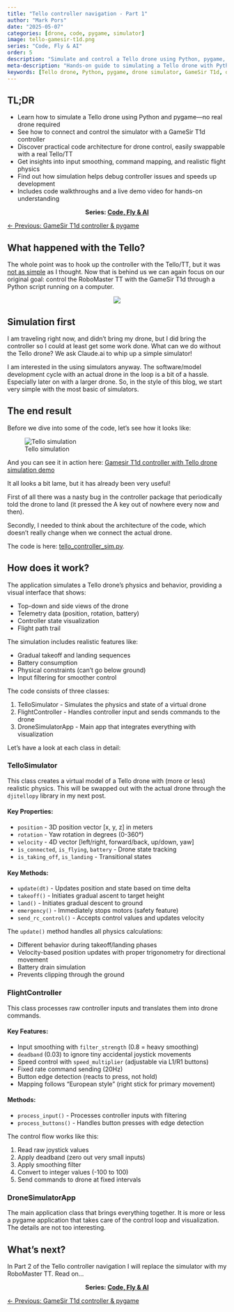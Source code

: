 ```yaml
---
title: "Tello controller navigation - Part 1"
author: "Mark Pors"
date: "2025-05-07"
categories: [drone, code, pygame, simulator]
image: tello-gamesir-t1d.png
series: "Code, Fly & AI"
order: 5
description: "Simulate and control a Tello drone using Python, pygame, and a GameSir T1d controller—learn practical code architecture, input smoothing, and debugging techniques for drone development."
meta-description: "Hands-on guide to simulating a Tello drone with Python and pygame, connecting a GameSir T1d controller, and building robust, swappable code for real or virtual drones. Includes code walkthroughs and a live demo."
keywords: [Tello drone, Python, pygame, drone simulator, GameSir T1d, drone control, input smoothing, code architecture, robotics, simulation, RoboMaster TT]
---
```


::: {.callout-tip collapse="true"}
## TL;DR
* Learn how to simulate a Tello drone using Python and pygame—no real drone required
* See how to connect and control the simulator with a GameSir T1d controller
* Discover practical code architecture for drone control, easily swappable with a real Tello/TT
* Get insights into input smoothing, command mapping, and realistic flight physics
* Find out how simulation helps debug controller issues and speeds up development
* Includes code walkthroughs and a live demo video for hands-on understanding

<div style="text-align: center;">
<strong>Series: <a href="/series/">Code, Fly & AI</a></strong>
</div>

<div style="display: flex; justify-content: space-between; margin-top: 0.5em;">
  <div>[← Previous: GameSir T1d controller & pygame](/posts/gamesir-t1d-controller/)</div>
</div>

:::

## What happened with the Tello?

The whole point was to hook up the controller with the Tello/TT, but it was [not as simple](/posts/gamesir-t1d-controller/) as I thought. Now that is behind us we can again focus on our original goal: control the RoboMaster TT with the GameSir T1d through a Python script running on a computer.

<div style="text-align: center;">
![](tello-gamesir-t1d.png)
</div>

## Simulation first

I am traveling right now, and didn't bring my drone, but I did bring the controller so I could at least get some work done. What can we do without the Tello drone? We ask Claude.ai to whip up a simple simulator!

I am interested in the using simulators anyway. The software/model development cycle with an actual drone in the loop is a bit of a hassle. Especially later on with a larger drone. So, in the style of this blog, we start very simple with the most basic of simulators.

## The end result

Before we dive into some of the code, let's see how it looks like:

![Tello simulation](tello-simulation.png)

And you can see it in action here: [Gamesir T1d controller with Tello drone simulation demo](https://www.youtube.com/watch?v=w1m1eZZjHrk)

It all looks a bit lame, but it has already been very useful! 

First of all there was a nasty bug in the controller package that periodically told the drone to land (it pressed the A key out of nowhere every now and then).

Secondly, I needed to think about the architecture of the code, which doesn't really change when we connect the actual drone.

The code is here: [tello_controller_sim.py](https://github.com/pors/tello-play/blob/main/tello_controller_sim.py).


## How does it work?

The application simulates a Tello drone's physics and behavior, providing a visual interface that shows:

- Top-down and side views of the drone
- Telemetry data (position, rotation, battery)
- Controller state visualization
- Flight path trail

The simulation includes realistic features like:

- Gradual takeoff and landing sequences
- Battery consumption
- Physical constraints (can't go below ground)
- Input filtering for smoother control

The code consists of three classes:

1. TelloSimulator - Simulates the physics and state of a virtual drone
2. FlightController - Handles controller input and sends commands to the drone
3. DroneSimulatorApp - Main app that integrates everything with visualization

Let's have a look at each class in detail:

### TelloSimulator

This class creates a virtual model of a Tello drone with (more or less) realistic physics. This will be swapped out with the actual drone through the `djitellopy` library in my next post.

#### Key Properties:
- `position` - 3D position vector [x, y, z] in meters
- `rotation` - Yaw rotation in degrees (0-360°)
- `velocity` - 4D vector [left/right, forward/back, up/down, yaw]
- `is_connected`, `is_flying`, `battery` - Drone state tracking
- `is_taking_off`, `is_landing` - Transitional states

#### Key Methods:
- `update(dt)` - Updates position and state based on time delta
- `takeoff()` - Initiates gradual ascent to target height
- `land()` - Initiates gradual descent to ground
- `emergency()` - Immediately stops motors (safety feature)
- `send_rc_control()` - Accepts control values and updates velocity

The `update()` method handles all physics calculations:

- Different behavior during takeoff/landing phases
- Velocity-based position updates with proper trigonometry for directional movement
- Battery drain simulation
- Prevents clipping through the ground

### FlightController

This class processes raw controller inputs and translates them into drone commands.

#### Key Features:
- Input smoothing with `filter_strength` (0.8 = heavy smoothing)
- `deadband` (0.03) to ignore tiny accidental joystick movements
- Speed control with `speed_multiplier` (adjustable via L1/R1 buttons)
- Fixed rate command sending (20Hz)
- Button edge detection (reacts to press, not hold)
- Mapping follows "European style" (right stick for primary movement)

#### Methods:
- `process_input()` - Processes controller inputs with filtering
- `process_buttons()` - Handles button presses with edge detection

The control flow works like this:

1. Read raw joystick values
2. Apply deadband (zero out very small inputs)
3. Apply smoothing filter
4. Convert to integer values (-100 to 100)
5. Send commands to drone at fixed intervals

### DroneSimulatorApp

The main application class that brings everything together. It is more or less a pygame application that takes care of the control loop and visualization. The details are not too interesting.

## What's next?

In Part 2 of the Tello controller navigation I will replace the simulator with my RoboMaster TT. Read on...

::: {.callout-note appearance="minimal"}
<div style="text-align: center;">
<strong>Series: <a href="/series/">Code, Fly & AI</a></strong>
</div>

<div style="display: flex; justify-content: space-between; margin-top: 0.5em;">
  <div>[← Previous: GameSir T1d controller & pygame](/posts/gamesir-t1d-controller/)</div>
</div>
:::
